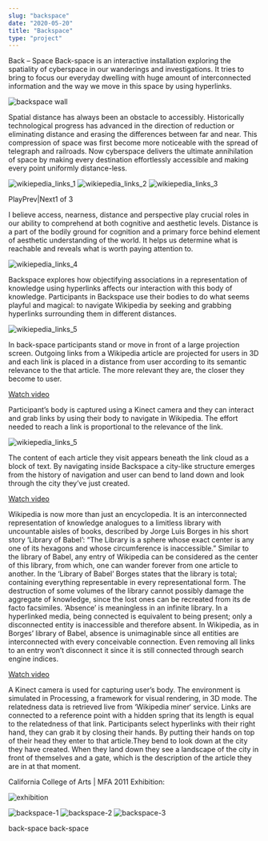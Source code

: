 ```yaml
---
slug: "backspace"
date: "2020-05-20"
title: "Backspace"
type: "project"
---
```

Back – Space
Back-space is an interactive installation exploring the spatiality of cyberspace in our wanderings and investigations. It tries to bring to focus our everyday dwelling with huge amount of interconnected information and the way we move in this space by using hyperlinks.

![backspace wall](http://raschin.com/blog/wp-content/uploads/2011/02/cityKK.jpg)



Spatial distance has always been an obstacle to accessibly. Historically technological progress has advanced in the direction of reduction or eliminating distance and erasing the differences between far and near. This compression of space was first become more noticeable with the spread of telegraph and railroads. Now cyberspace delivers the ultimate annihilation of space by making every destination effortlessly accessible and making every point uniformly distance-less.

![wikiepedia_links_1](http://raschin.com/blog/wp-content/uploads/2011/02/2.jpg)
![wikiepedia_links_2](http://raschin.com/blog/wp-content/uploads/2011/02/4.jpg)
![wikiepedia_links_3](http://raschin.com/blog/wp-content/uploads/2011/02/51.jpg)

PlayPrev|Next1 of 3

I believe access, nearness, distance and perspective play crucial roles in our ability to comprehend at both cognitive and aesthetic levels. Distance is a part of the bodily ground for cognition and a primary force behind element of aesthetic understanding of the world. It helps us determine what is reachable and reveals what is worth paying attention to.

![wikiepedia_links_4](http://raschin.com/blog/wp-content/uploads/2011/11/ex12-2.jpg)

Backspace explores how objectifying associations in a representation of knowledge using hyperlinks affects our interaction with this body of knowledge. Participants in Backspace use their bodies to do what seems playful and magical: to navigate Wikipedia by seeking and grabbing hyperlinks surrounding them in different distances.

![wikiepedia_links_5](http://raschin.com/blog/wp-content/uploads/2011/11/ex10-2.jpg)

In back-space participants stand or move in front of a large projection screen. Outgoing links from a Wikipedia article are projected for users in 3D and each link is placed in a distance from user according to its semantic relevance to the that article. The more relevant they are, the closer they become to user.

[Watch video](https://www.youtube.com/watch?v=XoRJRgvgjuQ&feature=emb_logo)


Participant’s body is captured using a Kinect camera and they can interact and grab links by using their body to navigate in Wikipedia. The effort needed to reach a link is proportional to the relevance of the link.

![wikiepedia_links_5](http://raschin.com/blog/wp-content/uploads/2011/11/ex02-2.jpg)

The content of each article they visit appears beneath the link cloud as a block of text. By navigating inside Backspace a city-like structure emerges from the history of navigation and user can bend to land down and look through the city they’ve just created.

[Watch video](https://www.youtube.com/watch?v=JCMQIOwq_5g&feature=emb_logo)

Wikipedia is now more than just an encyclopedia. It is an interconnected representation of knowledge analogues to a limitless library with uncountable aisles of books, described by Jorge Luis Borges in his short story ‘Library of Babel’: “The Library is a sphere whose exact center is any one of its hexagons and whose circumference is inaccessible.” Similar to the library of Babel, any entry of Wikipedia can be considered as the center of this library, from which, one can wander forever from one article to another. In the ‘Library of Babel’ Borges states that the library is total; containing everything representable in every representational form. The destruction of some volumes of the library cannot possibly damage the aggregate of knowledge, since the lost ones can be recreated from its de facto facsimiles. ‘Absence’ is meaningless in an infinite library.
In a hyperlinked media, being connected is equivalent to being present; only a disconnected entity is inaccessible and therefore absent. In Wikipedia, as in Borges’ library of Babel, absence is unimaginable since all entities are interconnected with every conceivable connection. Even removing all links to an entry won’t disconnect it since it is still connected through search engine indices.

[Watch video](https://www.youtube.com/watch?v=uN7em4Vok1E&feature=emb_logo)

A Kinect camera is used for capturing user’s body. The environment is simulated in Processing, a framework for visual rendering, in 3D mode. The relatedness data is retrieved live from ‘Wikipedia miner‘ service. Links are connected to a reference point with a hidden spring that its length is equal to the relatedness of that link. Participants select hyperlinks with their right hand, they can grab it by closing their hands. By putting their hands on top of their head they enter to that article.They bend to look down at the city they have created. When they land down they see a landscape of the city in front of themselves and a gate, which is the description of the article they are in at that moment.

California College of Arts | MFA 2011 Exhibition:

![exhibition](http://raschin.com/blog/wp-content/uploads/2011/11/ex08.jpg)

![backspace-1](http://raschin.com/blog/wp-content/uploads/2011/11/ex09.jpg)
![backspace-2](http://raschin.com/blog/wp-content/uploads/2011/11/ex1.jpg)
![backspace-3](http://raschin.com/blog/wp-content/uploads/2011/11/ex13.jpg)



back-space
back-space